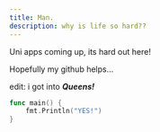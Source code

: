 ```yaml
---
title: Man.
description: why is life so hard??
---
```


Uni apps coming up, its hard out here!

Hopefully my github helps...

edit: i got into **_Queens!_**

```go
func main() {
    fmt.Println("YES!")
}
```
